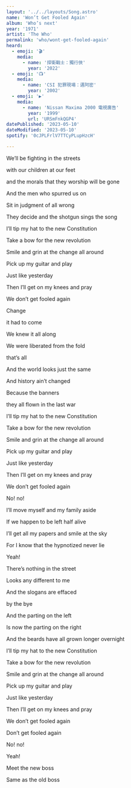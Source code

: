 ```yaml
---
layout: '../../layouts/Song.astro'
name: 'Won’t Get Fooled Again'
album: 'Who’s next'
year: '1971'
artist: 'The Who'
permalink: 'who/wont-get-fooled-again'
heard:
  - emoji: '🎬'
    media:
      - name: '捍衛戰士：獨行俠'
        year: '2022'
  - emoji: '📺'
    media:
      - name: 'CSI 犯罪現場：邁阿密'
        year: '2002'
  - emoji: '▶️'
    media:
      - name: 'Nissan Maxima 2000 電視廣告'
        year: '1999'
        url: 'URSmFnkQGP4'
datePublished: '2023-05-10'
dateModified: '2023-05-10'
spotify: '0cJPLFrlV7TTCyPLupHzcH'

---
```


<LyricSection>

We&rsquo;ll be fighting in the streets

with our children at our feet

and the morals that they worship will be gone

</LyricSection>

<LyricSection>

And the men who spurred us on

Sit in judgment of all wrong

They decide and the shotgun sings the song

</LyricSection>

<LyricSection>

I&rsquo;ll tip my hat to the new Constitution

Take a bow for the new revolution

Smile and grin at the change all around

Pick up my guitar and play

Just like yesterday

Then I&rsquo;ll get on my knees and pray

We don&rsquo;t get fooled again

</LyricSection>

<LyricSection>

Change

it had to come

We knew it all along

We were liberated from the fold

that&rsquo;s all

And the world looks just the same

And history ain&rsquo;t changed

Because the banners

they all flown in the last war

</LyricSection>

<LyricSection>

I&rsquo;ll tip my hat to the new Constitution

Take a bow for the new revolution

Smile and grin at the change all around

Pick up my guitar and play

Just like yesterday

Then I&rsquo;ll get on my knees and pray

We don&rsquo;t get fooled again

No! no!

</LyricSection>

<LyricSection>

I&rsquo;ll move myself and my family aside

If we happen to be left half alive

I&rsquo;ll get all my papers and smile at the sky

For I know that the hypnotized never lie

</LyricSection>

<LyricSection>

Yeah!

</LyricSection>

<LyricSection>

There&rsquo;s nothing in the street

Looks any different to me

And the slogans are effaced

by the bye

And the parting on the left

Is now the parting on the right

And the beards have all grown longer overnight

</LyricSection>

<LyricSection>

I&rsquo;ll tip my hat to the new Constitution

Take a bow for the new revolution

Smile and grin at the change all around

Pick up my guitar and play

Just like yesterday

Then I&rsquo;ll get on my knees and pray

We don&rsquo;t get fooled again

Don&rsquo;t get fooled again

No! no!

</LyricSection>

<LyricSection>

Yeah!

Meet the new boss

Same as the old boss

</LyricSection>

